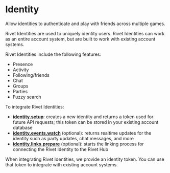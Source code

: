 
# Identity

<Summary>Allow identities to authenticate and play with friends across multiple games.</Summary>

Rivet Identities are used to uniquely identity users. Rivet Identities can work as an entire account system, but are built to work with existing account systems.

Rivet Identities include the following features:

- Presence
- Activity
- Following/friends
- Chat
- Groups
- Parties
- Fuzzy search

To integrate Rivet Identities:

- **[identity.setup](/docs/identity/api/setup)**: creates a new identity and returns a token used for future API requests; this token can be stored in your existing account database
- **[identity.events.watch](/docs/identity/api/events/watch)** (optional): returns realtime updates for the identity such as party updates, chat messages, and more
- **[identity.links.prepare](/docs/identity/api/links/prepare)** (optional): starts the linking process for connecting the Rivet Identity to the Rivet Hub

When integrating Rivet Identities, we provide an identity token. You can use that token to integrate with existing account systems.

<ResourceGroup>
  <Resource
    title='Friend discovery mechanisms'
    icon={faCompass}
    href='/docs/identity/concepts/friend-discovery'
  />
  <Resource title='identity.setup' icon={faCode} iconType='duotone' href='/docs/identity/api/setup' />
  <Resource
    title='identity.events.watch'
    icon={faCode}
    iconType='duotone'
    href='/docs/identity/api/events/watch'
  />
  <Resource
    title='identity.links.prepare'
    icon={faCode}
    iconType='duotone'
    href='/docs/identity/api/links/prepare'
  />
</ResourceGroup>
